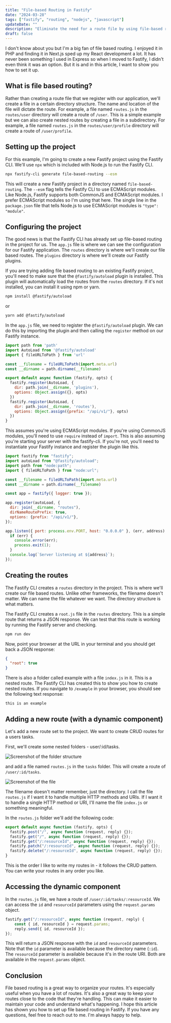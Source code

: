 ```yaml
---
title: "File-based Routing in Fastify"
date: "2024-03-28"
tags: ["fastify", "routing", "nodejs", "javascript"]
updateDate: ""
description: "Eliminate the need for a route file by using file-based routing in Fastify."
draft: false
---
```


I don't know about you but I'm a big fan of file based routing. I enjoyed it in PHP and finding it in Next.js sped up my React development a lot. It has never been something I used in Express so when I moved to Fastify, I didn't even think it was an option. But it is and in this article, I want to show you how to set it up.

## What is file based routing?
Rather than creating a route file that we register with our application, we'll create a file in a certain directory structure. The name and location of the file will dictate the route. For example, a file named `routes.js` in the `routes/user` directory will create a route of `/user`. This is a simple example but we can also create nested routes by creating a file in a subdirectory. For example, a file named `routes.js` in the `routes/user/profile` directory will create a route of `/user/profile`.

## Setting up the project
For this example, I'm going to create a new Fastify project using the Fastify CLI. We'll use `npx` which is included with Node.js to run the Fastify CLI. 

```bash
npx fastify-cli generate file-based-routing --esm
```

This will create a new Fastify project in a directory named `file-based-routing`. The `--esm` flag tells the Fastify CLI to use ECMAScript modules. Like Node.js, Fastify supports both CommonJS and ECMAScript modules. I prefer ECMAScript modules so I'm using that here. The single line in the `package.json` file that tells Node.js to use ECMAScript modules is `"type": "module"`.

## Configuring the project

The good news is that the Fastify CLI has already set up file-based routing in the project for us. The `app.js` file is where we can see the configuration for our Fastify application. The `routes` directory is where we'll create our file based routes. The `plugins` directory is where we'll create our Fastify plugins.

If you are trying adding file based routing to an existing Fastify project, you'll need to make sure that the `@fastify/autoload` plugin is installed. This plugin will automatically load the routes from the `routes` directory. If it's not installed, you can install it using npm or yarn.

```bash
npm install @fastify/autoload
```

or

```bash
yarn add @fastify/autoload
```

In the `app.js` file, we need to register the `@fastify/autoload` plugin. We can do this by importing the plugin and then calling the `register` method on our Fastify instance.

```javascript
import path from 'path'
import AutoLoad from '@fastify/autoload'
import { fileURLToPath } from 'url'

const __filename = fileURLToPath(import.meta.url)
const __dirname = path.dirname(__filename)

export default async function (fastify, opts) {
  fastify.register(AutoLoad, {
    dir: path.join(__dirname, 'plugins'),
    options: Object.assign({}, opts)
  })
  fastify.register(AutoLoad, {
    dir: path.join(__dirname, 'routes'),
    options: Object.assign({prefix: "/api/v1/"}, opts)
  })
}
```

This assumes you're using ECMAScript modules. If you're using CommonJS modules, you'll need to use `require` instead of `import`. This is also assuming you're starting your server with the fastify-cli. If you're not, you'll need to instantiate your Fastify instance and register the plugin like this.

```javascript
import fastify from "fastify";
import autoLoad from "@fastify/autoload";
import path from "node:path";
import { fileURLToPath } from "node:url";

const __filename = fileURLToPath(import.meta.url)
const __dirname = path.dirname(__filename)

const app = fastify({ logger: true });

app.register(autoLoad, {
  dir: join(__dirname, "routes"),
  dirNameRoutePrefix: true,
  options: {prefix: "/api/v1/"},
});

app.listen({ port: process.env.PORT, host: "0.0.0.0" }, (err, address) => {
  if (err) {
    console.error(err);
    process.exit(1);
  }
  console.log(`Server listening at ${address}`);
});
```


## Creating the routes
The Fastify CLI creates a `routes` directory in the project. This is where we'll create our file based routes. Unlike other frameworks, the filename doesn't matter. We can name the file whatever we want. The directory structure is what matters.

The Fastify CLI creates a `root.js` file in the `routes` directory. This is a simple route that returns a JSON response. We can test that this route is working by running the Fastify server and checking. 

```bash
npm run dev
```

Now, point your browser at the URL in your terminal and you should get back a JSON response:

```json
{
  "root": true
}
```

There is also a folder called example with a file `index.js` in it. This is a nested route. The Fastify CLI has created this to show you how to create nested routes. If you navigate to `/example` in your browser, you should see the following text response:

```
this is an example
```

## Adding a new route (with a dynamic component)

Let's add a new route set to the project. We want to create CRUD routes for a users tasks.
 
First, we'll create some nested folders - user/:id/tasks.

![Screenshot of the folder structure](https://res.cloudinary.com/kc-cloud/image/upload/f_auto,q_auto/v1/raycast-uploads/mbwq5ipvxmb2v0vnhdm5)

and add a file named `routes.js` in the `tasks` folder. This will create a route of `/user/:id/tasks`.

![Screenshot of the file](https://res.cloudinary.com/kc-cloud/image/upload/f_auto,q_auto/v1/raycast-uploads/wzyay3ushaqdu1unqbcc)

The filename doesn't matter remember, just the directory. I call the file `routes.js` if I want it to handle multiple HTTP methods and URIs. If I want it to handle a single HTTP method or URI, I'll name the file `index.js` or something meaningful.

In the `routes.js` folder we'll add the following code:

```javascript
export default async function (fastify, opts) {
  fastify.post("/", async function (request, reply) {});
  fastify.get("/", async function (request, reply) {});
  fastify.get("/:resourceId", async function (request, reply) {});
  fastify.patch("/:resourceId", async function (request, reply) {});
  fastify.delete("/:resourceId", async function (request, reply) {});
}
```

This is the order I like to write my routes in - it follows the CRUD pattern. You can write your routes in any order you like.

## Accessing the dynamic component

In the `routes.js` file, we have a route of `/user/:id/tasks/:resourceId`. We can access the `id` and `resourceId` parameters using the `request.params` object.

```javascript
fastify.get("/:resourceId", async function (request, reply) {
	const { id, resourceId } = request.params;
	reply.send({ id, resourceId });
});
```

This will return a JSON response with the `id` and `resourceId` parameters. Note that the `id` parameter is available because the directory name (`:id`). The `resourceId` parameter is available because it's in the route URI. Both are available in the `request.params` object.

## Conclusion

File based routing is a great way to organize your routes. It's especially useful when you have a lot of routes. It's also a great way to keep your routes close to the code that they're handling. This can make it easier to maintain your code and understand what's happening. I hope this article has shown you how to set up file based routing in Fastify. If you have any questions, feel free to reach out to me. I'm always happy to help.



